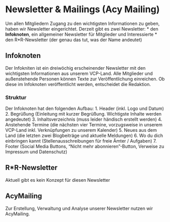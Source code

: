 # Newsletter & Mailings (Acy Mailing)

Um allen Mitgliedern Zugang zu den wichtigsten Informationen zu geben, haben wir Newsletter eingerichtet.
Derzeit gibt es zwei Newsletter: 
* den __Infoknoten__, ein allgemeiner Newsletter für Mitglieder und Interessierte
* den R\*R-Newsletter (der genau das tut, was der Name andeutet)

## Infoknoten

Der Infokniten ist ein dreiwöchig erscheinender Newsletter mit den wichtigsten Informationen aus unserem VCP-Land.
Alle Mitglieder und außenstehende Personen können Texte zur Veröffentlichung einreichen. Ob diese im Infoknoten veröffentlicht werden, entscheidet die Redaktion.

### Struktur

Der Infoknoten hat den folgenden Aufbau: 
1. Header (inkl. Logo und Datum)
2. Begrüßung (Einleitung mit kurzer Begrüßung. Wichtigste Inhalte werden angedeutet)
3. Inhaltsverzeichnis (muss leider händisch erstellt werden)
4. Anstehende Termine (die nächsten vier Termine, vorzugsweise in unserem VCP-Land inkl. Verknüpfungen zu unserem Kalender)
5. Neues aus dem Land (die letzten zwei Blogbeiträge und aktuelle Meldungen)
6. Wo du dich einbringen kannt (Stellenausschreibungen für freie Ämter / Aufgaben)
7. Footer (Social Media Buttons, "Nicht mehr abonnieren"-Button, Verweise zu Impressum und Datenschutz)

## R\*R-Newsletter

Aktuell gibt es kein Konzept für diesen Newsletter

## AcyMailing
Zur Erstellung, Verwaltung und Analyse unserer Newsletter nutzen wir AcyMailing.
